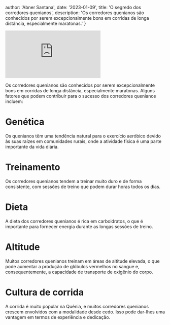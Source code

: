 
  author: 'Abner Santana',
  date: '2023-01-09',
  title: 'O segredo dos corredores quenianos',
  description:
  'Os corredores quenianos são conhecidos por serem excepcionalmente bons em corridas de longa distância, especialmente maratonas.'
}


<div class="video-container">
<iframe src="https://www.youtube.com/embed/XuSlKfckxgc" frameborder="0" allow="accelerometer; autoplay; clipboard-write; encrypted-media; gyroscope; picture-in-picture" allowfullscreen></iframe>
</div>

Os corredores quenianos são conhecidos por serem excepcionalmente bons em corridas de longa distância, especialmente maratonas. Alguns fatores que podem contribuir para o sucesso dos corredores quenianos incluem:

# Genética
Os quenianos têm uma tendência natural para o exercício aeróbico devido às suas raízes em comunidades rurais, onde a atividade física é uma parte importante da vida diária.

# Treinamento
Os corredores quenianos tendem a treinar muito duro e de forma consistente, com sessões de treino que podem durar horas todos os dias.

# Dieta
A dieta dos corredores quenianos é rica em carboidratos, o que é importante para fornecer energia durante as longas sessões de treino.

# Altitude
Muitos corredores quenianos treinam em áreas de altitude elevada, o que pode aumentar a produção de glóbulos vermelhos no sangue e, consequentemente, a capacidade de transporte de oxigênio do corpo.

# Cultura de corrida

A corrida é muito popular na Quênia, e muitos corredores quenianos crescem envolvidos com a modalidade desde cedo. Isso pode dar-lhes uma vantagem em termos de experiência e dedicação.